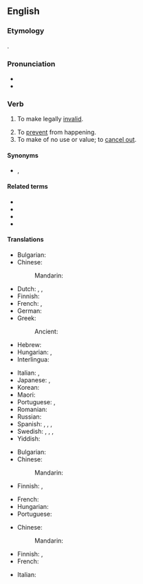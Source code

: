 ==English==

===Etymology===
{{suffix|en|null|ify}}.

===Pronunciation===
* {{IPA|en|/ˈnʌlɪfaɪ/}}
* {{audio|en|en-us-nullify.ogg|Audio (US)}}

===Verb===
{{en-verb}}

# {{lb|en|transitive|legal}} To make legally [[invalid]].
#: {{ux|en|The contract has been '''nullified'''.}}
# To [[prevent]] from happening.
# To make of no use or value; to [[cancel out]].

====Synonyms====
* {{s|to make legally invalid}} {{l|en|annul}}, {{l|en|cancel}}

====Related terms====
* {{l|en|null}}
* {{l|en|nullification}}
* {{l|en|nullifiable}}
* {{l|en|annihilate}}

====Translations====
{{trans-top|make legally invalid}}
* Bulgarian: {{t+|bg|анулирам}}
* Chinese:
*: Mandarin: {{t-needed|cmn}}
* Dutch: {{t+|nl|annuleren}}, {{t+|nl|vernietigen}}, {{t|nl|[[ongedaan]] [[maken]]}}
* Finnish: {{t+|fi|mitätöidä}}
* French: {{t+|fr|annuler}}, {{t+|fr|nullifier}}
* German: {{t+|de|annullieren}}
* Greek: {{t+|el|ακυρώνω}}
*: Ancient: {{t|grc|ἀθετέω}}
* Hebrew: {{t|he|ביטל|tr=bitél|alt=ביטל \ בִּטֵּל|sc=Hebr}}
* Hungarian: {{t+|hu|érvénytelenít}}, {{t+|hu|hatálytalanít}}
* Interlingua: {{t|ia|nullificar}}
{{trans-mid}}
* Italian: {{t+|it|annullare}}, {{t+|it|cassare}}
* Japanese: {{t+|ja|取り消す|tr=torikesu}}, {{t+|ja|破棄|alt=破棄する|tr=haki suru}}
* Korean: {{t+|ko|취소하다}}
* Maori: {{t|mi|whakakāhore}}
* Portuguese: {{t+|pt|anular}}, {{t+|pt|cassar}}
* Romanian: {{t+|ro|anula|alt=a anula}}
* Russian: {{t+|ru|аннули́ровать|impf|pf}}
* Spanish: {{t+|es|anular}}, {{t+|es|derogar}}, {{t+|es|abrogar}}, {{t+|es|casar}}
* Swedish: {{t+|sv|omintetgöra}}, {{t+|sv|annullera}}, {{t+|sv|upphäva}}, {{t+|sv|ogiltigförklara}}
* Yiddish: {{t|yi|מבֿטל זײַן|tr=mevatl zayn|sc=Hebr}}
{{trans-bottom}}

{{trans-top|prevent from happening}}
* Bulgarian: {{t+|bg|неутрализирам}}
* Chinese:
*: Mandarin: {{t-needed|cmn}}
* Finnish: {{t+|fi|estää}}, {{t+|fi|ehkäistä}}
{{trans-mid}}
* French: {{t+|fr|annuler}}
* Hungarian: {{t+|hu|megakadályoz}}
* Portuguese: {{t+|pt|evitar}}
{{trans-bottom}}

{{trans-top|make of no use or value}}
* Chinese:
*: Mandarin: {{t-needed|cmn}}
{{trans-mid}}
* Finnish: {{t+|fi|kumota}}, {{t+|fi|mitätöidä}}
* French: {{t+|fr|annuler}}
{{trans-bottom}}

{{checktrans-top}}
* Italian: {{t+check|it|annullare}}
{{trans-mid}}
{{trans-bottom}}